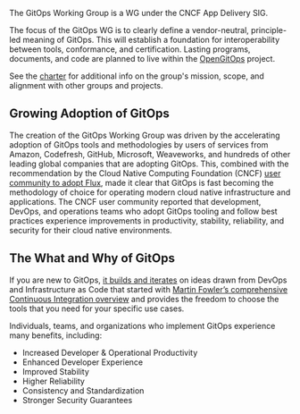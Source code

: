 The GitOps Working Group is a WG under the CNCF App Delivery SIG.

The focus of the GitOps WG is to clearly define a vendor-neutral, principle-led meaning of GitOps. This will establish a foundation for interoperability between tools, conformance, and certification. Lasting programs, documents, and code are planned to live within the [OpenGitOps](https://github.com/open-gitops) project.

See the [charter](https://github.com/gitops-working-group/gitops-working-group/blob/main/charter.md) for additional info on the group's mission, scope, and alignment with other groups and projects.

## Growing Adoption of GitOps

The creation of the GitOps Working Group was driven by the accelerating adoption of GitOps tools and methodologies by users of services from Amazon, Codefresh, GitHub, Microsoft, Weaveworks, and hundreds of other leading global companies that are adopting GitOps.
This, combined with the recommendation by the Cloud Native Computing Foundation (CNCF) [user community to adopt Flux](https://radar.cncf.io/2020-06-continuous-delivery), made it clear that GitOps is fast becoming the methodology of choice for operating modern cloud native infrastructure and applications.
The CNCF user community reported that development, DevOps, and operations teams who adopt GitOps tooling and follow best practices experience improvements in productivity, stability, reliability, and security for their cloud native environments.

## The What and Why of GitOps

If you are new to GitOps, [it builds and iterates](https://www.weave.works/blog/gitops-operations-by-pull-request) on ideas drawn from DevOps and Infrastructure as Code that started with [Martin Fowler’s comprehensive Continuous Integration overview](https://martinfowler.com/articles/continuousIntegration.html) and provides the freedom to choose the tools that you need for your specific use cases.

Individuals, teams, and organizations who implement GitOps experience many benefits, including:

- Increased Developer & Operational Productivity
- Enhanced Developer Experience
- Improved Stability
- Higher Reliability
- Consistency and Standardization
- Stronger Security Guarantees
